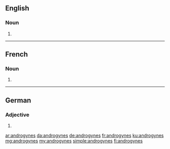 ==English==

===Noun===
{{head|en|plural}}

# {{plural of|androgyne|lang=en}}

----

==French==

===Noun===
{{head|fr|plural|g=m|g2=f}}

# {{plural of|androgyne|lang=fr}}

----

==German==

===Adjective===
{{head|de|adjective form}}

# {{de-inflected form of|androgyn}}

[[ar:androgynes]]
[[da:androgynes]]
[[de:androgynes]]
[[fr:androgynes]]
[[ku:androgynes]]
[[mg:androgynes]]
[[my:androgynes]]
[[simple:androgynes]]
[[fi:androgynes]]